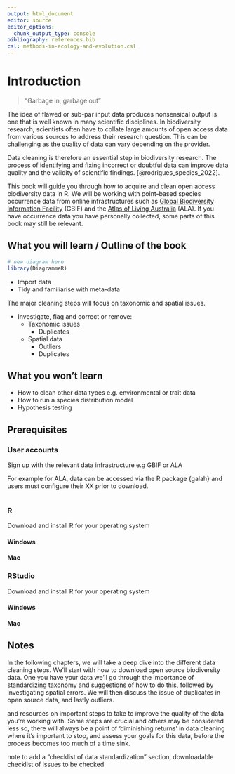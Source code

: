```yaml
---
output: html_document
editor: source
editor_options: 
  chunk_output_type: console
bibliography: references.bib 
csl: methods-in-ecology-and-evolution.csl
---
```


# Introduction

> "Garbage in, garbage out"

The idea of flawed or sub-par input data produces nonsensical output is one that is well known in many scientific disciplines. In biodiversity research, scientists often have to collate large amounts of open access data from various sources to address their research question. This can be challenging as the quality of data can vary depending on the provider.

Data cleaning is therefore an essential step in biodiversity research. The process of identifying and fixing incorrect or doubtful data can improve data quality and the validity of scientific findings. [@rodrigues_species_2022].

This book will guide you through how to acquire and clean open access biodiversity data in R. We will be working with point-based species occurrence data from online infrastructures such as [Global Biodiversity Information Facility](https://www.gbif.org/) (GBIF) and the [Atlas of Living Australia](https://www.ala.org.au/) (ALA). If you have occurrence data you have personally collected, some parts of this book may still be relevant.

## What you will learn / Outline of the book

```r
# new diagram here
library(DiagrammeR)

```

- Import data
- Tidy and familiarise with meta-data

The major cleaning steps will focus on taxonomic and spatial issues.

- Investigate, flag and correct or remove: 
  - Taxonomic issues
    - Duplicates
  - Spatial data 
      - Outliers
      - Duplicates

## What you won't learn

-   How to clean other data types e.g. environmental or trait data
-   How to run a species distribution model
-   Hypothesis testing

## Prerequisites

### User accounts

Sign up with the relevant data infrastructure e.g GBIF or ALA

For example for ALA, data can be accessed via the R package {galah} and users must configure their XX prior to download.

```r

```


### R

Download and install R for your operating system

#### Windows {.unnumbered}
#### Mac {.unnumbered}

### RStudio

Download and install R for your operating system

#### Windows {.unnumbered}
#### Mac {.unnumbered}

## Notes {.unnumbered}

In the following chapters, we will take a deep dive into the different data cleaning steps. We'll start with how to download open source biodiversity data. One you have your data we'll go through the importance of standardizing taxonomy and suggestions of how to do this, followed by investigating spatial errors. We will then discuss the issue of duplicates in open source data, and lastly outliers.

and resources on important steps to take to improve the quality of the data you're working with. Some steps are crucial and others may be considered less so, there will always be a point of 'diminishing returns' in data cleaning where it's important to stop, and assess your goals for this data, before the process becomes too much of a time sink.

note to add a "checklist of data standardization" section, downloadable checklist of issues to be checked
